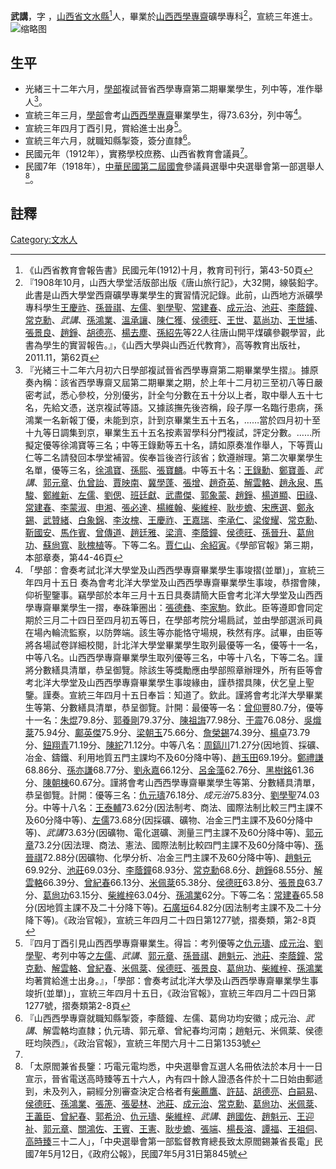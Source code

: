 {{明清人物信息框
| 姓名 = 武講
| 原名 =
| 圖片名稱=  
| 圖片大小 = 220px
| 圖片說明 =  
| 最高職務 =  
| 國家 =  
| 爵位 =
| 籍貫 = [[山西省|山西省]][[文水縣|文水縣]]
| 族裔 =  
| 旗籍 =  
| 字號 = 字
| 諡號 = 
| 出生日期 = 
| 出生地點 =
| 逝世日期 =  
| 逝世地點 = 
| 墓葬 = 
| 配偶 =  
| 親屬 =  
| 出身 = 
* 宣統三年進士出身
| 經歷 = 
| 著作 =  
 
*
}}
'''武講'''{{BD|？年||？年||catIdx=W武講}}，字 ，[[山西省|山西省]][[文水縣|文水縣]]<ref name="報告書">《山西省教育會報告書》民國元年(1912)十月，教育司刊行，第43-50頁</ref>人，畢業於[[山西西學專齋|山西西學專齋]]礦學專科<ref>『1908年10月，山西大學堂活版部出版《唐山旅行記》，大32開，線裝鉛字。此書是山西大學堂西齋礦學專業學生的實習情況記錄。此前，山西地方派礦學專科學生[[王慶祚|王慶祚]]、[[孫晉祺|孫晉祺]]、[[左儒|左儒]]、[[劉學聖|劉學聖]]、[[常建春|常建春]]、[[成元治|成元治]]、[[池莊|池莊]]、[[李蔭鐘|李蔭鐘]]、[[常克勳|常克勳]]、''武講''、[[孫鴻業|孫鴻業]]、[[溫承讓|溫承讓]]、[[陳仁獲|陳仁獲]]、[[侯德旺|侯德旺]]、[[王世|王世]]、[[葛尚功|葛尚功]]、[[王世埔|王世埔]]、[[張景良|張景良]]、[[趙錚|趙錚]]、[[胡德亮|胡德亮]]、[[楊去塵|楊去塵]]、[[孫紹先|孫紹先]]等22人往唐山開平煤礦參觀學習，此書為學生的實習報告。』，《山西大學與山西近代教育》，高等教育出版社，2011.11，第62頁</ref>，宣統三年進士。
[[File:西學專齋乙班生.png|缩略图]]
== 生平 ==
* 光緒三十二年六月，[[學部|學部]]複試晉省西學專齋第二期畢業學生，列中等，准作舉人<ref>『光緒三十二年六月初六日學部複試晉省西學專齋第二期畢業學生摺』。據原奏內稱：該省西學專齋又屆第二期畢業之期，於上年十二月初三至初八等日嚴密考試，悉心參校，分別優劣，計全勻分數在五十分以上者，取中舉人五十七名，先給文憑，送京複試等語。又據該撫先後咨稱，段子厚一名臨行患病，孫鴻業一名新報丁優，未能到京，計到京畢業生五十五名，……當於四月初十至十九等日調集到京，畢業生五十五名按素習學科分門複試，評定分數。……所擬定優等徐鴻寶等三名；中等王錄勳等五十名，請如原奏准作舉人，下等賈山仁等二名請發回本學堂補習。俟奉旨後咨行該省；欽遵辦理。第二次畢業學生名單，優等三名，[[徐鴻寶|徐鴻寶]]、[[孫熙|孫熙]]、[[張寶麟|張寶麟]]。中等五十名：[[王錄勳|王錄勳]]、[[鄭寶善|鄭寶善]]、''武講''、[[郭元章|郭元章]]、[[仇曾詒|仇曾詒]]、[[賈映南|賈映南]]、[[冀學蓬|冀學蓬]]、[[張增|張增]]、[[趙奇英|趙奇英]]、[[解雲輅|解雲輅]]、[[趙永泉|趙永泉]]、[[马骏_(1881年)|馬駿]]、[[鄭維新|鄭維新]]、[[左儒|左儒]]、[[劉偲|劉偲]]、[[班廷獻|班廷獻]]、[[武盡傑|武盡傑]]、[[郭象蒙|郭象蒙]]、[[趙錚|趙錚]]、[[楊道顯|楊道顯]]、[[田祿|田祿]]、[[常建春|常建春]]、[[李蒙淑|李蒙淑]]、[[申湘|申湘]]、[[張必達|張必達]]、[[楊維翰|楊維翰]]、[[柴維梓|柴維梓]]、[[耿步蟾|耿步蟾]]、[[宋應選|宋應選]]、[[鄭永錫|鄭永錫]]、[[武贊緒|武贊緒]]、[[白象錦|白象錦]]、[[李汝槐|李汝槐]]、[[王慶祚|王慶祚]]、[[王嘉瑞|王嘉瑞]]、[[李承仁|李承仁]]、[[梁俊耀|梁俊耀]]、[[常克勳|常克勳]]、[[靳國安|靳國安]]、[[馬作賓|馬作賓]]、[[曾傳道|曾傳道]]、[[趙廷雅|趙廷雅]]、[[梁濟|梁濟]]、[[李蔭鐘|李蔭鐘]]、[[侯德旺|侯德旺]]、[[孫晉升|孫晉升]]、[[葛尙功|葛尙功]]、[[蘇尙寬|蘇尙寬]]、[[耿槐植|耿槐植]]等。下等二名。[[賈仁山|賈仁山]]、[[余紹寅|余紹寅]]。《學部官報》第三期，本部章奏，第44-46頁</ref>。
* 宣統三年三月，[[學部|學部]]會考[[山西西學專齋|山西西學專齋]]畢業學生，得73.63分，列中等<ref>「學部：會奏考試北洋大學堂及山西西學專齋畢業學生事竣摺(並單)」，宣統三年四月十五日 奏為會考北洋大學堂及山西西學專齋畢業學生事竣，恭摺會陳，仰祈聖鑒事。竊學部於本年三月十五日具奏請簡大臣會考北洋大學堂及山西西學專齋畢業學生一摺，奉硃筆圈出：[[張德彝|張德彝]]、[[李家駒|李家駒]]。欽此。臣等遵即會同定期於三月二十四日至四月初五等日，在學部考院分場扃試，並由學部選派司員在場內輪流監察，以防弊端。該生等亦能恪守場規，秩然有序。試畢，由臣等將各場試卷詳細校閱，計北洋大學堂畢業學生取列最優等一名，優等十一名，中等八名。山西西學專齋畢業學生取列優等三名，中等十八名，下等二名。謹將分數繕具清單，恭呈御覽。除該生等獎勵應由學部照章辦理外，所有臣等會考北洋大學堂及山西西學專齋畢業學生事竣緣由，謹恭摺具陳，伏乞皇上聖鑒。謹奏。宣統三年四月十五日奉旨：知道了。欽此。謹將會考北洋大學畢業生等第、分數繕具清單，恭呈御覽。計開：最優等一名：[[曾仰豐|曾仰豐]]80.7分，優等十一名：[[朱焜|朱焜]]79.8分、[[郭養剛|郭養剛]]79.37分、[[陳祖誨|陳祖誨]]77.98分、[[于震_(宣統進士)|于震]]76.08分、[[吳熾棻|吳熾棻]]75.94分、[[鄺英傑|鄺英傑]]75.9分、[[梁朝玉|梁朝玉]]75.66分、[[詹榮錫|詹榮錫]]74.39分、[[楊卓_(宣統進士)|楊卓]]73.79分、[[鈕翔青|鈕翔青]]71.19分、[[陳紽|陳紽]]71.12分。中等八名：[[周鎬川|周鎬川]]71.27分(因地質、採礦、冶金、鑄鐵、利用地質五門主課均不及60分降中等)、[[趙玉田|趙玉田]]69.19分。[[鄭禮謙|鄭禮謙]]68.86分、[[孫亦謙|孫亦謙]]68.77分、[[劉永嘉|劉永嘉]]66.12分、[[呂金藻|呂金藻]]62.76分、[[黑樹銘|黑樹銘]]61.36分、[[陳朝棟|陳朝棟]]60.67分。謹將會考山西西學專齋畢業學生等第、分數繕具清單，恭呈御覽。計開：優等三名：[[仇元璹|仇元璹]]76.18分、''成元治''75.83分、[[劉學聖|劉學聖]]74.03分。中等十八名：[[王泰輔|王泰輔]]73.62分(因法制考、商法、國際法制比較三門主課不及60分降中等)、[[左儒|左儒]]73.68分(因採礦、礦物、冶金三門主課不及60分降中等)、''武講''73.63分(因礦物、電化選礦、測量三門主課不及60分降中等)、[[郭元章|郭元章]]73.2分(因法理、商法、憲法、國際法制比較四門主課不及60分降中等)、[[孫晉祺|孫晉祺]]72.88分(因礦物、化學分析、冶金三門主課不及60分降中等)、[[趙魁元|趙魁元]]69.92分、[[池莊|池莊]]69.03分、[[李蔭鐘|李蔭鐘]]68.93分、[[常克勳|常克勳]]68.6分、[[趙錚|趙錚]]68.55分、[[解雲輅|解雲輅]]66.39分、[[曾紀春|曾紀春]]66.13分、[[米佩棻|米佩棻]]65.38分、[[侯德旺|侯德旺]]63.8分、[[張景良|張景良]]63.7分、[[葛尙功|葛尙功]]63.15分、[[柴維梓|柴維梓]]63.04分、[[孫鴻業|孫鴻業]]62分。下等二名：[[常建春|常建春]]65.58分(因地質主課不及二十分降下等)。[[石廣垣|石廣垣]]64.82分(因法制考主課不及二十分降下等)。《政治官報》，宣統三年四月二十四日第1277號，摺奏類，第2-8頁</ref>。
* 宣統三年四月丁酉引見，賞給進士出身<ref>『四月丁酉引見山西西學專齋畢業生。得旨：考列優等之[[仇元璹|仇元璹]]、[[成元治|成元治]]、[[劉學聖|劉學聖]]、考列中等之[[左儒|左儒]]、''武講''、[[郭元章|郭元章]]、[[孫晉祺|孫晉祺]]、[[趙魁元|趙魁元]]、[[池莊|池莊]]、[[李蔭鐘|李蔭鐘]]、[[常克勳|常克勳]]、[[解雲輅|解雲輅]]、[[曾紀春|曾紀春]]、[[米佩棻|米佩棻]]、[[侯德旺|侯德旺]]、[[張景良|張景良]]、[[葛尙功|葛尙功]]、[[柴維梓|柴維梓]]、[[孫鴻業|孫鴻業]]均著賞給進士出身。』，「學部：會奏考試北洋大學及山西西學專齋畢業學生事竣折(並單)」，宣統三年四月十五日，《政治官報》，宣統三年四月二十四日第1277號，摺奏類第2-8頁</ref>。
* 宣統三年六月，就職知縣掣簽，簽分直隸<ref>『山西西學專齋就職知縣掣簽，李蔭鐘、左儒、葛尙功均安徽；成元治、''武講''、解雲輅均直隸；仇元璹、郭元章、曾紀春均河南；趙魁元、米佩棻、侯德旺均陝西』，《政治官報》，宣統三年閏六月十二日第1353號</ref>。
* 民國元年（1912年），實務學校庶務、山西省教育會議員<ref name="報告書" />。
* 民國7年（1918年），[[中華民國第二屆國會|中華民國第二屆國會]]參議員選舉中央選舉會第一部選舉人<ref>「太原閻兼省長鑒：巧電元電均悉，中央選舉會互選人名冊依法於本月十一日宣示，晉省電送高時臻等五十六人，內有四十餘人證憑各件於十二日始由郵遞到，未及列入，嗣經分別審查決定合格者有[[柴薦鷹|柴薦鷹]]、[[許喆|許喆]]、[[胡德亮|胡德亮]]、[[白嗣易|白嗣易]]、[[侯德旺|侯德旺]]、[[孫鴻業|孫鴻業]]、[[張箎|張箎]]、[[張晏林|張晏林]]、[[池莊|池莊]]、[[成元治|成元治]]、[[常克勳|常克勳]]、[[葛尙功|葛尙功]]、[[米佩棻|米佩棻]]、[[王藎臣|王藎臣]]、[[曾紀春|曾紀春]]、[[郭希汾|郭希汾]]、[[仇元璹|仇元璹]]、[[柴維梓|柴維梓]]、''武講''、[[趙國佐|趙國佐]]、[[趙魁元|趙魁元]]、[[王迎祉|王迎祉]]、[[郭元章|郭元章]]、[[關鴻佐|關鴻佐]]、[[王賓|王賓]]、[[王憲|王憲]]、[[耿步蟾|耿步蟾]]、[[張端|張端]]、[[楊長溶|楊長溶]]、[[譚福|譚福]]、[[王祖侗|王祖侗]]、[[高時臻|高時臻]]三十二人」，「中央選舉會第一部監督教育總長致太原閻錫兼省長電」民國7年5月12日，《政府公報》，民國7年5月31日第845號</ref>。

==註釋==
{{reflist}}
{{宣統三年游學畢業進士}}
[[Category:文水人|Category:文水人]]